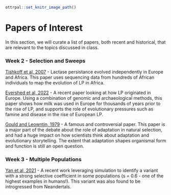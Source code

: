 ```r
ottrpal::set_knitr_image_path()
``` 

# Papers of Interest

In this section, we will curate a list of papers, both recent and historical, that are relevant to the topics discussed in class. 

### Week 2 - Selection and Sweeps 

[Tishkoff et al, 2007](https://drive.google.com/file/d/1VzyxeNxXVvuGkKtKw7HLozcdOM70Ojrr/view?usp=sharing) - Lactase persistance evolved independently in Europe and Africa. This paper uses sequencing data from hundreds of African individuals to map the evolution of LP in Africa. 

[Evershed et al, 2022](https://drive.google.com/file/d/1GSxjUHitzkV_I2-RWrmWfIO8x_bM8LOG/view?usp=sharing) - A recent paper looking at how LP originated in Europe. Using a combination of genomic and archaeological methods, this paper shows how milk was used in Europe for thousands of years prior to the rise of LP, and supports the role of evolutionary pressures such as famine and disease in the rise of European LP. 

[Gould and Leowntin, 1979](https://drive.google.com/file/d/1Pq-DRC0YeMTUTzMeLHVZWPYQO0jYmBqX/view?usp=sharing) - A famous and controversial paper. This paper is a major part of the debate about the role of adaptation in natural selection, and had a huge impact on how scientists think about adaptation and evolutionary storytelling. The extent that adaptation shapes organismal form and function is still an open question. 

### Week 3 - Multiple Populations
[Yan et al, 2021](https://elifesciences.org/articles/67615) - A recent work leveraging simulation to identify a variant with a strong selective coefficient in some populations (s = 0.6 - one of the highest examples in humans!). This variant was also found to be introgressed from Neandertals. 